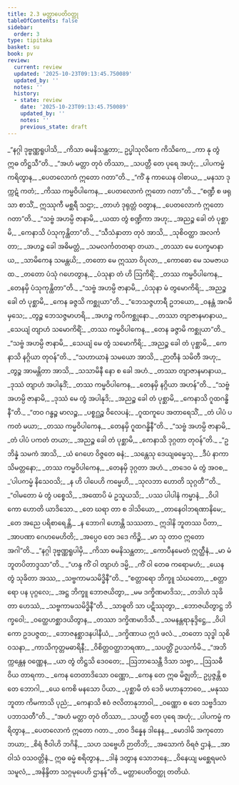 ```yaml
---
title: 2.3 မတ္တာပေတိဝတ္ထု
tableOfContents: false
sidebar:
  order: 3
type: tipitaka
basket: su
book: pv
review:
  current: review
  updated: '2025-10-23T09:13:45.750089'
  updated_by: ''
  notes: ''
  history:
  - state: review
    date: '2025-10-23T09:13:45.750089'
    updated_by: ''
    notes: ''
    previous_state: draft
---
```



<ReviewStatus review={frontmatter.review} showDetails={true} />

<HypothesisAnnotation frontmatter={frontmatter} />

<DynamicBreadcrumb />

<Division number="134" book="pv" e="ch" v="19" p="141">

<Paragraph number="152" type="verses" book="pv">
_“နဂ္ဂါ ဒုဗ္ဗဏ္ဏရူပါသိ,_  
_ကိသာ ဓမနိသန္ထတာ;_  
ဥပ္ဖါသုလိကေ ကိသိကေ,_  
_ကာ နု တွံ ဣဓ တိဋ္ဌသီ”တိ._  

</Paragraph>

</Division>
<Division number="135" book="pv" e="ch" v="19" p="141">

<Paragraph number="153" type="verses" book="pv">
_“အဟံ မတ္တာ တုဝံ တိဿာ,_  
_သပတ္တီ တေ ပုရေ အဟုံ;_  
_ပါပကမ္မံ ကရိတွာန,_  
_ပေတလောကံ ဣတော ဂတာ”တိ._  

</Paragraph>

</Division>
<Division number="136" book="pv" e="ch" v="19" p="141">

<Paragraph number="154" type="verses" book="pv">
_“ကိံ နု ကာယေန ဝါစာယ,_  
_မနသာ ဒုက္ကဋံ ကတံ;_  
_ကိဿ ကမ္မဝိပါကေန,_  
_ပေတလောကံ ဣတော ဂတာ”တိ._  

</Paragraph>

</Division>
<Division number="137" book="pv" e="ch" v="19" p="142">

<Paragraph number="155" type="verses" book="pv">
_“စဏ္ဍီ စ ဖရုသာ စာသိံ,_  
ဣဿုကီ မစ္ဆရီ သဌာ;_  
_တာဟံ ဒုရုတ္တံ ဝတွာန,_  
_ပေတလောကံ ဣတော ဂတာ”တိ._  

</Paragraph>

</Division>
<Division number="138" book="pv" e="ch" v="19" p="142">

<Paragraph number="156" type="verses" book="pv">
_“သဗ္ဗံ အဟမ္ပိ ဇာနာမိ,_  
_ယထာ တွံ စဏ္ဍိကာ အဟု;_  
_အညဉ္စ ခေါ တံ ပုစ္ဆာမိ,_  
_ကေနာသိ ပံသုကုန္ထိတာ”တိ._  

</Paragraph>

</Division>
<Division number="139" book="pv" e="ch" v="19" p="142">

<Paragraph number="157" type="verses" book="pv">
_“သီသံနှာတာ တုဝံ အာသိ,_  
_သုစိဝတ္ထာ အလင်္ကတာ;_  
_အဟဉ္စ ခေါ အဓိမတ္တံ,_  
_သမလင်္ကတတရာ တယာ._  

</Paragraph>

</Division>
<Division number="140" book="pv" e="ch" v="19" p="142">

<Paragraph number="158" type="verses" book="pv">
_တဿာ မေ ပေက္ခမာနာယ,_  
_သာမိကေန သမန္တယိ;_  
_တတော မေ ဣဿာ ဝိပုလာ,_  
_ကောဓော မေ သမဇာယထ._  

</Paragraph>

</Division>
<Division number="141" book="pv" e="ch" v="19" p="142">

<Paragraph number="159" type="verses" book="pv">
_တတော ပံသုံ ဂဟေတွာန,_  
_ပံသုနာ တံ ဟိ ဩကိရိံ;_  
_တဿ ကမ္မဝိပါကေန,_  
_တေနမှိ ပံသုကုန္ထိတာ”တိ._  

</Paragraph>

</Division>
<Division number="142" book="pv" e="ch" v="19" p="142">

<Paragraph number="160" type="verses" book="pv">
_“သဗ္ဗံ အဟမ္ပိ ဇာနာမိ,_  
_ပံသုနာ မံ တွမောကိရိ;_  
_အညဉ္စ ခေါ တံ ပုစ္ဆာမိ,_  
_ကေန ခဇ္ဇသိ ကစ္ဆုယာ”တိ._  

</Paragraph>

</Division>
<Division number="143" book="pv" e="ch" v="19" p="142">

<Paragraph number="161" type="verses" book="pv">
_“ဘေသဇ္ဇဟာရီ ဥဘယော,_  
_ဝနန္တံ အဂမိမှသေ;_  
_တွဉ္စ ဘေသဇ္ဇမာဟရိ,_  
_အဟဉ္စ ကပိကစ္ဆုနော._  

</Paragraph>

</Division>
<Division number="144" book="pv" e="ch" v="19" p="142">

<Paragraph number="162" type="verses" book="pv">
_တဿာ တျာဇာနမာနာယ,_  
_သေယျံ တျာဟံ သမောကိရိံ;_  
_တဿ ကမ္မဝိပါကေန,_  
_တေန ခဇ္ဇာမိ ကစ္ဆုယာ”တိ._  

</Paragraph>

</Division>
<Division number="145" book="pv" e="ch" v="19" p="142">

<Paragraph number="163" type="verses" book="pv">
_“သဗ္ဗံ အဟမ္ပိ ဇာနာမိ,_  
_သေယျံ မေ တွံ သမောကိရိ;_  
_အညဉ္စ ခေါ တံ ပုစ္ဆာမိ,_  
_ကေနာသိ နဂ္ဂိယာ တုဝန်”တိ._  

</Paragraph>

</Division>
<Division number="146" book="pv" e="ch" v="19" p="142">

<Paragraph number="164" type="verses" book="pv">
_“သဟာယာနံ သမယော အာသိ,_  
_ဉာတီနံ သမိတီ အဟု;_  
_တွဉ္စ အာမန္တိတာ အာသိ,_  
_သသာမိနီ နော စ ခေါ အဟံ._  

</Paragraph>

</Division>
<Division number="147" book="pv" e="ch" v="19" p="142">

<Paragraph number="165" type="verses" book="pv">
_တဿာ တျာဇာနမာနာယ,_  
_ဒုဿံ တျာဟံ အပါနုဒိံ;_  
_တဿ ကမ္မဝိပါကေန,_  
_တေနမှိ နဂ္ဂိယာ အဟန်”တိ._  

</Paragraph>

</Division>
<Division number="148" book="pv" e="ch" v="19" p="142">

<Paragraph number="166" type="verses" book="pv">
_“သဗ္ဗံ အဟမ္ပိ ဇာနာမိ,_  
_ဒုဿံ မေ တွံ အပါနုဒိ;_  
_အညဉ္စ ခေါ တံ ပုစ္ဆာမိ,_  
_ကေနာသိ ဂူထဂန္ဓိနီ”တိ._  

</Paragraph>

</Division>
<Division number="149" book="pv" e="ch" v="19" p="143">

<Paragraph number="167" type="verses" book="pv">
_“တဝ ဂန္ဓဉ္စ မာလဉ္စ,_  
_ပစ္စဂ္ဃဉ္စ ဝိလေပနံ;_  
_ဂူထကူပေ အတာရေသိံ,_  
_တံ ပါပံ ပကတံ မယာ;_  
_တဿ ကမ္မဝိပါကေန,_  
_တေနမှိ ဂူထဂန္ဓိနီ”တိ._  

</Paragraph>

</Division>
<Division number="150" book="pv" e="ch" v="19" p="143">

<Paragraph number="168" type="verses" book="pv">
_“သဗ္ဗံ အဟမ္ပိ ဇာနာမိ,_  
_တံ ပါပံ ပကတံ တယာ;_  
_အညဉ္စ ခေါ တံ ပုစ္ဆာမိ,_  
_ကေနာသိ ဒုဂ္ဂတာ တုဝန်”တိ._  

</Paragraph>

</Division>
<Division number="151" book="pv" e="ch" v="19" p="143">

<Paragraph number="169" type="verses" book="pv">
_“ဥဘိန္နံ သမကံ အာသိ,_  
_ယံ ဂေဟေ ဝိဇ္ဇတေ ဓနံ;_  
_သန္တေသု ဒေယျဓမ္မေသု,_  
_ဒီပံ နာကာသိမတ္တနော;_  
_တဿ ကမ္မဝိပါကေန,_  
_တေနမှိ ဒုဂ္ဂတာ အဟံ._  

</Paragraph>

</Division>
<Division number="152" book="pv" e="ch" v="19" p="143">

<Paragraph number="170" type="verses" book="pv">
_တဒေဝ မံ တွံ အဝစ,_  
_‘ပါပကမ္မံ နိသေဝသိ;_  
_န ဟိ ပါပေဟိ ကမ္မေဟိ,_  
_သုလဘာ ဟောတိ သုဂ္ဂတီ’”တိ._  

</Paragraph>

</Division>
<Division number="153" book="pv" e="ch" v="19" p="143">

<Paragraph number="171" type="verses" book="pv">
_“ဝါမတော မံ တွံ ပစ္စေသိ,_  
_အထောပိ မံ ဥသူယသိ;_  
_ပဿ ပါပါနံ ကမ္မာနံ,_  
_ဝိပါကော ဟောတိ ယာဒိသော._  

</Paragraph>

</Division>
<Division number="154" book="pv" e="ch" v="19" p="143">

<Paragraph number="172" type="verses" book="pv">
_တေ ဃရာ တာ စ ဒါသိယော,_  
_တာနေဝါဘရဏာနိမေ;_  
_တေ အညေ ပရိစာရေန္တိ,_  
_န ဘောဂါ ဟောန္တိ သဿတာ._  

</Paragraph>

</Division>
<Division number="155" book="pv" e="ch" v="19" p="143">

<Paragraph number="173" type="verses" book="pv">
ဣဒါနိ ဘူတဿ ပိတာ,_  
_အာပဏာ ဂေဟမေဟိတိ;_  
_အပ္ပေဝ တေ ဒဒေ ကိဉ္စိ,_  
_မာ သု တာဝ ဣတော အဂါ”တိ._  

</Paragraph>

</Division>
<Division number="156" book="pv" e="ch" v="19" p="143">

<Paragraph number="174" type="verses" book="pv">
_“နဂ္ဂါ ဒုဗ္ဗဏ္ဏရူပါမှိ,_  
_ကိသာ ဓမနိသန္ထတာ;_  
_ကောပီနမေတံ ဣတ္ထီနံ,_  
_မာ မံ ဘူတပိတာဒ္ဒသာ”တိ._  

</Paragraph>

</Division>
<Division number="157" book="pv" e="ch" v="19" p="143">

<Paragraph number="175" type="verses" book="pv">
_“ဟန္ဒ ကိံ ဝါ တျာဟံ ဒမ္မိ,_  
_ကိံ ဝါ တေဓ ကရောမဟံ;_  
_ယေန တွံ သုခိတာ အဿ,_  
_သဗ္ဗကာမသမိဒ္ဓိနီ”တိ._  

</Paragraph>

</Division>
<Division number="158" book="pv" e="ch" v="19" p="143">

<Paragraph number="176" type="verses" book="pv">
_“စတ္တာရော ဘိက္ခူ သံဃတော,_  
_စတ္တာရော ပန ပုဂ္ဂလေ;_  
_အဋ္ဌ ဘိက္ခူ ဘောဇယိတွာ,_  
_မမ ဒက္ခိဏမာဒိသ;_  
_တဒါဟံ သုခိတာ ဟေဿံ,_  
_သဗ္ဗကာမသမိဒ္ဓိနီ”တိ._  

</Paragraph>

</Division>
<Division number="159" book="pv" e="ch" v="19" p="143">

<Paragraph number="177" type="verses" book="pv">
_သာဓူတိ သာ ပဋိဿုတွာ,_  
_ဘောဇယိတွာဋ္ဌ ဘိက္ခဝေါ;_  
_ဝတ္ထေဟစ္ဆာဒယိတွာန,_  
_တဿာ ဒက္ခိဏမာဒိသီ._  

</Paragraph>

</Division>
<Division number="160" book="pv" e="ch" v="19" p="144">

<Paragraph number="178" type="verses" book="pv">
_သမနန္တရာနုဒ္ဒိဋ္ဌေ,_  
_ဝိပါကော ဥဒပဇ္ဇထ;_  
_ဘောဇနစ္ဆာဒနပါနီယံ,_  
_ဒက္ခိဏာယ ဣဒံ ဖလံ._  

</Paragraph>

</Division>
<Division number="161" book="pv" e="ch" v="19" p="144">

<Paragraph number="179" type="verses" book="pv">
_တတော သုဒ္ဓါ သုစိဝသနာ,_  
_ကာသိကုတ္တမဓာရိနီ;_  
_ဝိစိတ္တဝတ္ထာဘရဏာ,_  
_သပတ္တိံ ဥပသင်္ကမိ._  

</Paragraph>

</Division>
<Division number="162" book="pv" e="ch" v="19" p="144">

<Paragraph number="180" type="verses" book="pv">
_“အဘိက္ကန္တေန ဝဏ္ဏေန,_  
_ယာ တွံ တိဋ္ဌသိ ဒေဝတေ;_  
_ဩဘာသေန္တီ ဒိသာ သဗ္ဗာ,_  
_ဩသဓီ ဝိယ တာရကာ._  

</Paragraph>

</Division>
<Division number="163" book="pv" e="ch" v="19" p="144">

<Paragraph number="181" type="verses" book="pv">
_ကေန တေတာဒိသော ဝဏ္ဏော,_  
_ကေန တေ ဣဓ မိဇ္ဈတိ;_  
ဥပ္ပဇ္ဇန္တိ စ တေ ဘောဂါ,_  
_ယေ ကေစိ မနသော ပိယာ._  

</Paragraph>

</Division>
<Division number="164" book="pv" e="ch" v="19" p="144">

<Paragraph number="182" type="verses" book="pv">
_ပုစ္ဆာမိ တံ ဒေဝိ မဟာနုဘာဝေ,_  
_မနုဿဘူတာ ကိမကာသိ ပုညံ;_  
_ကေနာသိ ဧဝံ ဇလိတာနုဘာဝါ,_  
_ဝဏ္ဏော စ တေ သဗ္ဗဒိသာ ပဘာသတီ”တိ._  

</Paragraph>

</Division>
<Division number="165" book="pv" e="ch" v="19" p="144">

<Paragraph number="183" type="verses" book="pv">
_“အဟံ မတ္တာ တုဝံ တိဿာ,_  
_သပတ္တီ တေ ပုရေ အဟုံ;_  
_ပါပကမ္မံ ကရိတွာန,_  
_ပေတလောကံ ဣတော ဂတာ._  

</Paragraph>

</Division>
<Division number="166" book="pv" e="ch" v="19" p="144">

<Paragraph number="184" type="verses" book="pv">
_တဝ ဒိန္နေန ဒါနေန,_  
_မောဒါမိ အကုတောဘယာ;_  
_စိရံ ဇီဝါဟိ ဘဂိနိ,_  
_သဟ သဗ္ဗေဟိ ဉာတိဘိ;_  
_အသောကံ ဝိရဇံ ဌာနံ,_  
_အာဝါသံ ဝသဝတ္တိနံ._  

</Paragraph>

</Division>
<Division number="167" book="pv" e="ch" v="19" p="144">

<Paragraph number="185" type="verses" book="pv">
ဣဓ ဓမ္မံ စရိတွာန,_  
_ဒါနံ ဒတွာန သောဘနေ;_  
_ဝိနေယျ မစ္ဆေရမလံ သမူလံ,_  
_အနိန္ဒိတာ သဂ္ဂမုပေဟိ ဌာနန်”တိ._  


</Paragraph>
</Division>

<Paragraph number="186" type="center" book="pv">
မတ္တာပေတိဝတ္ထု တတိယံ.
</Paragraph>